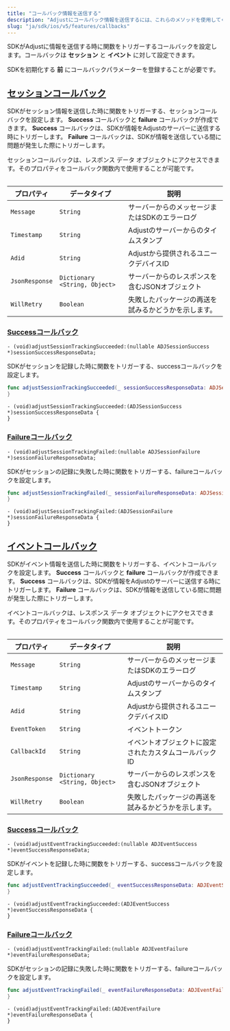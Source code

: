 ```yaml
---
title: "コールバック情報を送信する"
description: "Adjustにコールバック情報を送信するには、これらのメソッドを使用してください。"
slug: "ja/sdk/ios/v5/features/callbacks"
---
```


SDKがAdjustに情報を送信する時に関数をトリガーするコールバックを設定します。コールバックは **セッション** と **イベント** に対して設定できます。

<Callout type="important">

SDKを初期化する **前** にコールバックパラメーターを登録することが必要です。

</Callout>

## [セッションコールバック](session-callbacks)

SDKがセッション情報を送信した時に関数をトリガーする、セッションコールバックを設定します。 **Success** コールバックと **failure** コールバックが作成できます。 **Success** コールバックは、SDKが情報をAdjustのサーバーに送信する時にトリガーします。 **Failure** コールバックは、SDKが情報を送信している間に問題が発生した際にトリガーします。

セッションコールバックは、レスポンス データ オブジェクトにアクセスできます。そのプロパティをコールバック関数内で使用することが可能です。

<Table>

| プロパティ     | データタイプ                  | 説明                                                 |
| -------------- | ----------------------------- | ---------------------------------------------------- |
| `Message`      | `String`                      | サーバーからのメッセージまたはSDKのエラーログ        |
| `Timestamp`    | `String`                      | Adjustのサーバーからのタイムスタンプ                 |
| `Adid`         | `String`                      | Adjustから提供されるユニークデバイスID               |
| `JsonResponse` | `Dictionary <String, Object>` | サーバーからのレスポンスを含むJSONオブジェクト       |
| `WillRetry`    | `Boolean`                     | 失敗したパッケージの再送を試みるかどうかを示します。 |

</Table>

### [Successコールバック](success-callbacks)

<CodeBlock title="メソッドシグネチャー">

```objc
- (void)adjustSessionTrackingSucceeded:(nullable ADJSessionSuccess *)sessionSuccessResponseData;
```

</CodeBlock>

SDKがセッションを記録した時に関数をトリガーする、successコールバックを設定します。

<Tabs>
<Tab title="Swift" sync="swift">

```swift
func adjustSessionTrackingSucceeded(_ sessionSuccessResponseData: ADJSessionSuccess?) {
}
```

</Tab>
<Tab title="Objective-C" sync="objc">

```objc
- (void)adjustSessionTrackingSucceeded:(ADJSessionSuccess *)sessionSuccessResponseData {
}
```

</Tab>
</Tabs>

### [Failureコールバック](failure-callbacks)

<CodeBlock title="メソッドシグネチャー">

```objc
- (void)adjustSessionTrackingFailed:(nullable ADJSessionFailure *)sessionFailureResponseData;
```

</CodeBlock>

SDKがセッションの記録に失敗した時に関数をトリガーする、failureコールバックを設定します。

<Tabs>
<Tab title="Swift" sync="swift">

```swift
func adjustSessionTrackingFailed(_ sessionFailureResponseData: ADJSessionFailure?) {
}
```

</Tab>
<Tab title="Objective-C" sync="objc">

```objc
- (void)adjustSessionTrackingFailed:(ADJSessionFailure *)sessionFailureResponseData {
}
```

</Tab>
</Tabs>

## [イベントコールバック](event-callbacks)

SDKがイベント情報を送信した時に関数をトリガーする、イベントコールバックを設定します。 **Success** コールバックと **failure** コールバックが作成できます。 **Success** コールバックは、SDKが情報をAdjustのサーバーに送信する時にトリガーします。 **Failure** コールバックは、SDKが情報を送信している間に問題が発生した際にトリガーします。

イベントコールバックは、レスポンス データ オブジェクトにアクセスできます。そのプロパティをコールバック関数内で使用することが可能です。

<Table>

| プロパティ     | データタイプ                  | 説明                                                   |
| -------------- | ----------------------------- | ------------------------------------------------------ |
| `Message`      | `String`                      | サーバーからのメッセージまたはSDKのエラーログ          |
| `Timestamp`    | `String`                      | Adjustのサーバーからのタイムスタンプ                   |
| `Adid`         | `String`                      | Adjustから提供されるユニークデバイスID                 |
| `EventToken`   | `String`                      | イベントトークン                                       |
| `CallbackId`   | `String`                      | イベントオブジェクトに設定されたカスタムコールバックID |
| `JsonResponse` | `Dictionary <String, Object>` | サーバーからのレスポンスを含むJSONオブジェクト         |
| `WillRetry`    | `Boolean`                     | 失敗したパッケージの再送を試みるかどうかを示します。   |

</Table>

### [Successコールバック](success-callbacks-1)

<CodeBlock title="メソッドシグネチャー">

```objc
- (void)adjustEventTrackingSucceeded:(nullable ADJEventSuccess *)eventSuccessResponseData;
```

</CodeBlock>

SDKがイベントを記録した時に関数をトリガーする、successコールバックを設定します。

<Tabs>
<Tab title="Swift" sync="swift">

```swift
func adjustEventTrackingSucceeded(_ eventSuccessResponseData: ADJEventSuccess?) {
}
```

</Tab>
<Tab title="Objective-C" sync="objc">

```objc
- (void)adjustEventTrackingSucceeded:(ADJEventSuccess *)eventSuccessResponseData {
}
```

</Tab>
</Tabs>

### [Failureコールバック](failure-callbacks-1)

<CodeBlock title="メソッドシグネチャー">

```objc
- (void)adjustEventTrackingFailed:(nullable ADJEventFailure *)eventFailureResponseData;
```

</CodeBlock>

SDKがセッションの記録に失敗した時に関数をトリガーする、failureコールバックを設定します。

<Tabs>
<Tab title="Swift" sync="swift">

```swift
func adjustEventTrackingFailed(_ eventFailureResponseData: ADJEventFailure?) {
}
```

</Tab>
<Tab title="Objective-C" sync="objc">

```objc
- (void)adjustEventTrackingFailed:(ADJEventFailure *)eventFailureResponseData {
}
```

</Tab>
</Tabs>
